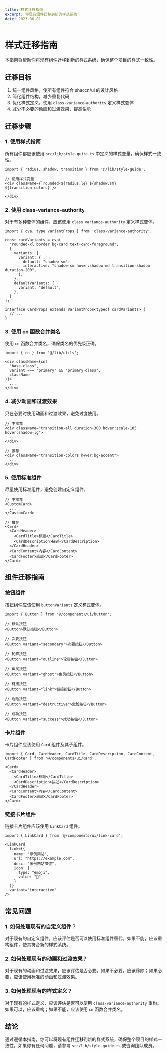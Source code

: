 ```yaml
---
title: 样式迁移指南
excerpt: 将现有组件迁移到新的样式系统
date: 2023-06-01
---
```


# 样式迁移指南

本指南将帮助你将现有组件迁移到新的样式系统，确保整个项目的样式一致性。

## 迁移目标

1. 统一组件风格，使所有组件符合 shadcn/ui 的设计风格
2. 简化组件结构，减少重复代码
3. 优化样式定义，使用 `class-variance-authority` 定义样式变体
4. 减少不必要的动画和过渡效果，提高性能

## 迁移步骤

### 1. 使用样式指南

所有组件都应该使用 `src/lib/style-guide.ts` 中定义的样式变量，确保样式一致性。

```tsx
import { radius, shadow, transition } from '@/lib/style-guide';

// 使用样式变量
<div className={`rounded-${radius.lg} ${shadow.sm} ${transition.colors}`}>
  ...
</div>
```

### 2. 使用 class-variance-authority

对于有多种变体的组件，应该使用 `class-variance-authority` 定义样式变体。

```tsx
import { cva, type VariantProps } from 'class-variance-authority';

const cardVariants = cva(
  "rounded-xl border bg-card text-card-foreground",
  {
    variants: {
      variant: {
        default: "shadow-sm",
        interactive: "shadow-sm hover:shadow-md transition-shadow duration-200",
      },
    },
    defaultVariants: {
      variant: "default",
    },
  }
);

interface CardProps extends VariantProps<typeof cardVariants> {
  // ...
}
```

### 3. 使用 cn 函数合并类名

使用 `cn` 函数合并类名，确保类名的优先级正确。

```tsx
import { cn } from '@/lib/utils';

<div className={cn(
  "base-class",
  variant === "primary" && "primary-class",
  className
)}>
  ...
</div>
```

### 4. 减少动画和过渡效果

只在必要时使用动画和过渡效果，避免过度使用。

```tsx
// 不推荐
<div className="transition-all duration-300 hover:scale-105 hover:shadow-lg">
  ...
</div>

// 推荐
<div className="transition-colors hover:bg-accent">
  ...
</div>
```

### 5. 使用标准组件

尽量使用标准组件，避免创建自定义组件。

```tsx
// 不推荐
<CustomCard>
  ...
</CustomCard>

// 推荐
<Card>
  <CardHeader>
    <CardTitle>标题</CardTitle>
    <CardDescription>描述</CardDescription>
  </CardHeader>
  <CardContent>内容</CardContent>
  <CardFooter>底部</CardFooter>
</Card>
```

## 组件迁移指南

### 按钮组件

按钮组件应该使用 `buttonVariants` 定义样式变体。

```tsx
import { Button } from '@/components/ui/button';

// 默认按钮
<Button>默认按钮</Button>

// 次要按钮
<Button variant="secondary">次要按钮</Button>

// 轮廓按钮
<Button variant="outline">轮廓按钮</Button>

// 幽灵按钮
<Button variant="ghost">幽灵按钮</Button>

// 链接按钮
<Button variant="link">链接按钮</Button>

// 危险按钮
<Button variant="destructive">危险按钮</Button>

// 成功按钮
<Button variant="success">成功按钮</Button>
```

### 卡片组件

卡片组件应该使用 `Card` 组件及其子组件。

```tsx
import { Card, CardHeader, CardTitle, CardDescription, CardContent, CardFooter } from '@/components/ui/card';

<Card>
  <CardHeader>
    <CardTitle>标题</CardTitle>
    <CardDescription>描述</CardDescription>
  </CardHeader>
  <CardContent>内容</CardContent>
  <CardFooter>底部</CardFooter>
</Card>
```

### 链接卡片组件

链接卡片组件应该使用 `LinkCard` 组件。

```tsx
import { LinkCard } from '@/components/ui/link-card';

<LinkCard
  link={{
    name: "示例网站",
    url: "https://example.com",
    desc: "示例网站描述",
    icon: {
      type: "emoji",
      value: "🌟"
    }
  }}
  variant="interactive"
/>
```

## 常见问题

### 1. 如何处理现有的自定义组件？

对于现有的自定义组件，应该评估是否可以使用标准组件替代。如果不能，应该重构组件，使其符合新的样式系统。

### 2. 如何处理现有的动画和过渡效果？

对于现有的动画和过渡效果，应该评估是否必要。如果不必要，应该移除；如果必要，应该使用标准的动画和过渡效果。

### 3. 如何处理现有的样式定义？

对于现有的样式定义，应该评估是否可以使用 `class-variance-authority` 重构。如果可以，应该重构；如果不能，应该使用 `cn` 函数合并类名。

## 结论

通过遵循本指南，你可以将现有组件迁移到新的样式系统，确保整个项目的样式一致性。如果你有任何问题，请参考 `src/lib/style-guide.ts` 或咨询团队成员。
